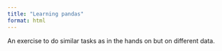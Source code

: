 ```yaml
---
title: "Learning pandas"
format: html
---
```


An exercise to do similar tasks as in the hands on but on different data.